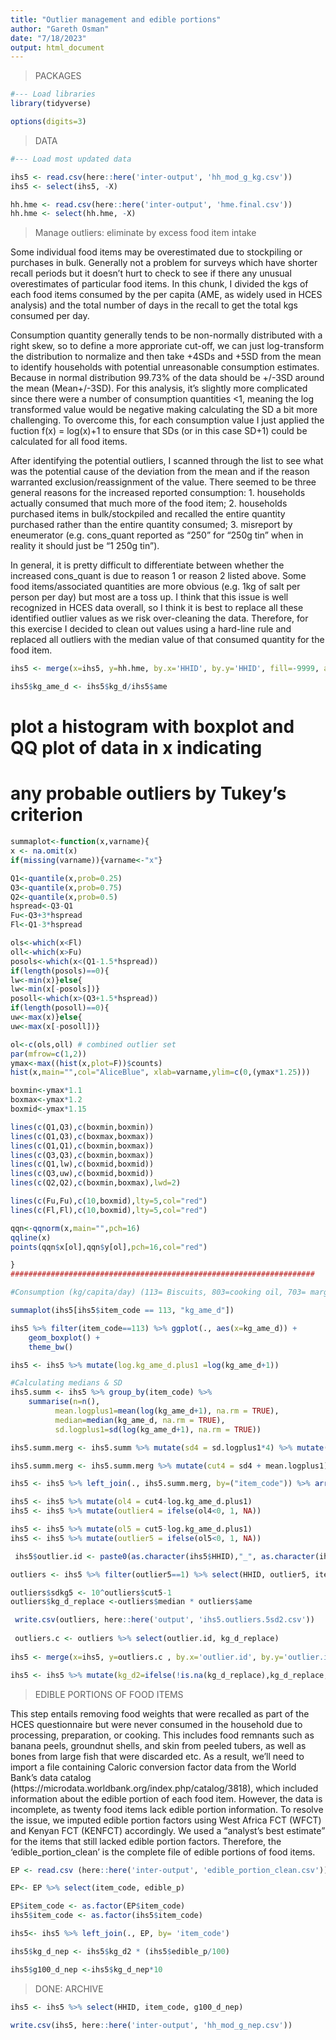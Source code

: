 ```yaml
---
title: "Outlier management and edible portions"
author: "Gareth Osman"
date: "7/18/2023"
output: html_document
---
```


>PACKAGES

```r
#--- Load libraries 
library(tidyverse)

options(digits=3)

```

>DATA 

```r
#--- Load most updated data

ihs5 <- read.csv(here::here('inter-output', 'hh_mod_g_kg.csv'))
ihs5 <- select(ihs5, -X)

hh.hme <- read.csv(here::here('inter-output', 'hme.final.csv'))
hh.hme <- select(hh.hme, -X)

```

>Manage outliers: eliminate by excess food item intake

Some individual food items may be overestimated due to stockpiling or purchases in bulk. Generally not a problem for surveys which have shorter recall periods but it doesn't hurt to check to see if there any unusual overestimates of particular food items. In this chunk, I divided the kgs of each food items consumed by the per capita (AME, as widely used in HCES analysis) and the total number of days in the recall to get the total kgs consumed per day.  

Consumption quantity generally tends to be non-normally distributed with a right skew, so to define a more approriate cut-off, we can just log-transform the distribution to normalize and then take +4SDs and +5SD from the mean to identify households with potential unreasonable consumption estimates. Because in normal distribution 99.73% of the data should be +/-3SD around the mean (Mean+/-3SD). For this analysis, it's slightly more complicated since there were a number of consumption quantities <1, meaning the log transformed value would be negative making calculating the SD a bit more challenging. To overcome this, for each consumption value I just applied the fuction f(x) = log(x)+1 to ensure that SDs (or in this case SD+1) could be calculated for all food items. 

After identifying the potential outliers, I scanned through the list to see what was the potential cause of the deviation from the mean and if the reason warranted exclusion/reassignment of the value. There seemed to be three general reasons for the increased reported consumption:
  1. households actually consumed that much more of the food item;
  2. households purchased items in bulk/stockpiled and recalled the entire quantity purchased rather than the entire quantity consumed;
  3. misreport by eneumerator (e.g. cons_quant reported as "250" for  "250g tin" when in reality it should just be "1 250g tin").
  
In general, it is pretty difficult to differentiate between whether the increased cons_quant is due to reason 1 or reason 2 listed above. Some food items/associated quantities are more obvious (e.g. 1kg of salt per person per day) but most are a toss up. I think that this issue is well recognized in HCES data overall, so I think it is best to replace all these identified outlier values as we risk over-cleaning the data. Therefore, for this exercise I decided to clean out values using a hard-line rule and replaced all outliers with the median value of that consumed quantity for the food item. 

```r

ihs5 <- merge(x=ihs5, y=hh.hme, by.x='HHID', by.y='HHID', fill=-9999, all.x = TRUE)

ihs5$kg_ame_d <- ihs5$kg_d/ihs5$ame

```
# plot a histogram with boxplot and QQ plot of data in x indicating
# any probable outliers by Tukey's criterion
```r

summaplot<-function(x,varname){
x <- na.omit(x)
if(missing(varname)){varname<-"x"}

Q1<-quantile(x,prob=0.25)
Q3<-quantile(x,prob=0.75)
Q2<-quantile(x,prob=0.5)
hspread<-Q3-Q1
Fu<-Q3+3*hspread
Fl<-Q1-3*hspread

ols<-which(x<Fl)
oll<-which(x>Fu)
posols<-which(x<(Q1-1.5*hspread))
if(length(posols)==0){
lw<-min(x)}else{
lw<-min(x[-posols])}
posoll<-which(x>(Q3+1.5*hspread))
if(length(posoll)==0){
uw<-max(x)}else{
uw<-max(x[-posoll])}

ol<-c(ols,oll) # combined outlier set
par(mfrow=c(1,2))
ymax<-max((hist(x,plot=F))$counts)
hist(x,main="",col="AliceBlue", xlab=varname,ylim=c(0,(ymax*1.25)))

boxmin<-ymax*1.1
boxmax<-ymax*1.2
boxmid<-ymax*1.15

lines(c(Q1,Q3),c(boxmin,boxmin))
lines(c(Q1,Q3),c(boxmax,boxmax))
lines(c(Q1,Q1),c(boxmin,boxmax))
lines(c(Q3,Q3),c(boxmin,boxmax))
lines(c(Q1,lw),c(boxmid,boxmid))
lines(c(Q3,uw),c(boxmid,boxmid))
lines(c(Q2,Q2),c(boxmin,boxmax),lwd=2)

lines(c(Fu,Fu),c(10,boxmid),lty=5,col="red")
lines(c(Fl,Fl),c(10,boxmid),lty=5,col="red")

qqn<-qqnorm(x,main="",pch=16)
qqline(x)
points(qqn$x[ol],qqn$y[ol],pch=16,col="red")

}
####################################################################
```

```r
#Consumption (kg/capita/day) (113= Biscuits, 803=cooking oil, 703= margarine, etc)

summaplot(ihs5[ihs5$item_code == 113, "kg_ame_d"])

ihs5 %>% filter(item_code==113) %>% ggplot(., aes(x=kg_ame_d)) + 
    geom_boxplot() +
    theme_bw()

ihs5 <- ihs5 %>% mutate(log.kg_ame_d.plus1 =log(kg_ame_d+1))

```

```r
#Calculating medians & SD 
ihs5.summ <- ihs5 %>% group_by(item_code) %>% 
    summarise(n=n(), 
          mean.logplus1=mean(log(kg_ame_d+1), na.rm = TRUE), 
          median=median(kg_ame_d, na.rm = TRUE), 
          sd.logplus1=sd(log(kg_ame_d+1), na.rm = TRUE))

ihs5.summ.merg <- ihs5.summ %>% mutate(sd4 = sd.logplus1*4) %>% mutate(sd5 = sd.logplus1*5) %>% select(item_code, mean.logplus1, median, sd4, sd5)

ihs5.summ.merg <- ihs5.summ.merg %>% mutate(cut4 = sd4 + mean.logplus1) %>% mutate(cut5 = sd5 + mean.logplus1) %>% select(item_code, median, cut4, cut5)

ihs5 <- ihs5 %>% left_join(., ihs5.summ.merg, by=("item_code")) %>% arrange(HHID)

ihs5 <- ihs5 %>% mutate(ol4 = cut4-log.kg_ame_d.plus1)
ihs5 <- ihs5 %>% mutate(outlier4 = ifelse(ol4<0, 1, NA)) 

ihs5 <- ihs5 %>% mutate(ol5 = cut5-log.kg_ame_d.plus1)
ihs5 <- ihs5 %>% mutate(outlier5 = ifelse(ol5<0, 1, NA)) 

 ihs5$outlier.id <- paste0(as.character(ihs5$HHID),"_", as.character(ihs5$item_code))

outliers <- ihs5 %>% filter(outlier5==1) %>% select(HHID, outlier5, item_code, item_name_original, unit_name, cons_quant, cons_unitA, kg_d, ame, kg_ame_d, outlier.id, median, cut5) %>% arrange(item_code)

outliers$sdkg5 <- 10^outliers$cut5-1
outliers$kg_d_replace <-outliers$median * outliers$ame

 write.csv(outliers, here::here('output', 'ihs5.outliers.5sd2.csv'))
 
 outliers.c <- outliers %>% select(outlier.id, kg_d_replace)
 
ihs5 <- merge(x=ihs5, y=outliers.c , by.x='outlier.id', by.y='outlier.id', fill=-9999, all.x = TRUE)

ihs5 <- ihs5 %>% mutate(kg_d2=ifelse(!is.na(kg_d_replace),kg_d_replace, kg_d))

```

>EDIBLE PORTIONS OF FOOD ITEMS

This step entails removing food weights that were recalled as part of the HCES questionnaire but were never consumed in the household due to processing, preparation, or cooking. This includes food remnants such as banana peels, groundnut shells, and skin from peeled tubers, as well as bones from large fish that were discarded etc. As a result, we'll need to import a file containing Caloric conversion factor data from the World Bank's data catalog (https://microdata.worldbank.org/index.php/catalog/3818), which included information about the edible portion of each food item. However, the data is incomplete, as twenty food items lack edible portion information. To resolve the issue, we imputed edible portion factors using West Africa FCT (WFCT) and Kenyan FCT (KENFCT) accordingly. We used a "analyst's best estimate" for the items that still lacked edible portion factors. Therefore, the 'edible_portion_clean' is the complete file of edible portions of food items. 

```r

EP <- read.csv (here::here('inter-output', 'edible_portion_clean.csv'))

EP<- EP %>% select(item_code, edible_p)

EP$item_code <- as.factor(EP$item_code)
ihs5$item_code <- as.factor(ihs5$item_code)

ihs5<- ihs5 %>% left_join(., EP, by= 'item_code')

ihs5$kg_d_nep <- ihs5$kg_d2 * (ihs5$edible_p/100)

ihs5$g100_d_nep <-ihs5$kg_d_nep*10

```

>DONE:  ARCHIVE

```r

ihs5 <- ihs5 %>% select(HHID, item_code, g100_d_nep)

write.csv(ihs5, here::here('inter-output', 'hh_mod_g_nep.csv'))

```
